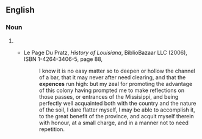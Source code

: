 ==English==

===Noun===
{{en-noun}}

# {{obsolete spelling of|[[expense]]}}
#* {{rfdate}} Le Page Du Pratz, ''History of Louisiana'', BiblioBazaar LLC (2006), ISBN 1-4264-3406-5, page 88,
#*: I know it is no easy matter so to deepen or hollow the channel of a bar, that it may never after need clearing, and that the '''expences''' run high: but my zeal for promoting the advantage of this colony having prompted me to make reflections on those passes, or entrances of the Missisippi,{{sic}} and being perfectly well acquainted both with the country and the nature of the soil, I dare flatter myself, I may be able to accomplish it, to the great benefit of the province, and acquit myself therein with honour, at a small charge, and in a manner not to need repetition.